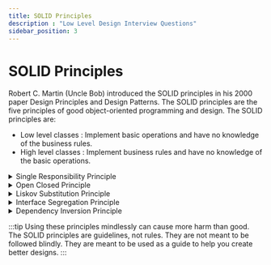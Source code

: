 ```yaml
---
title: SOLID Principles
description : "Low Level Design Interview Questions"
sidebar_position: 3
---
```



# SOLID Principles
Robert C. Martin (Uncle Bob) introduced the SOLID principles in his 2000 paper Design Principles and Design Patterns. The SOLID principles are the five principles of good object-oriented programming and design. The SOLID principles are:

- Low level classes : Implement basic operations and have no knowledge of the business rules.
- High level classes : Implement business rules and have no knowledge of the basic operations.

<details>
<summary>Single Responsibility Principle</summary>
- A class should have one and only one reason to change, meaning that a class should have only one job.
- A class should have one and only one reason to change, meaning that a class should have only one job.

If a class does more than one job, it becomes coupled. A change to one responsibility results to modification of the other responsibility. This leads to fragile designs that break in many places.
</details>


<details>
<summary>Open Closed Principle</summary>
- A good design should follow the open closed principle.
- Open closed principle means that the design should be open for extension but closed for modification.
- This makes the design more extensible and maintainable.
</details>


<details>
<summary>Liskov Substitution Principle</summary>
- A good design should follow the Liskov substitution principle for inheritance.
- Liskov substitution principle means that the objects of a superclass should be replaceable with objects of its subclasses without affecting the functionality of the program.
- This makes the design more extensible and maintainable.

Parameter types of a subclass should match or be a superclass of the parameter types.
If you have a class `RaceCare `that extends `Car`, there is a method to `startEngine` method to start engine,
you should be able to replace `Car` with `RaceCar` without affecting the functionality of the program.
```java
class StartRace {
    void startEngine(Car car) {
        // Start the engine
        // can accept any car
    }
 }
```
---
Return type of a method should be a match or subclass of the return type of the overridden method in the superclass.
```java
class Car {
    Car startEngine() {
        // Start the engine
        return new Car
    }
}
class RaceCar extends Car {
    @Override
    RaceCar startEngine() {
        // Start the engine
        return new RaceCar
    }
}
```

---
Exceptions thrown by a subclass should be the same or a subclass of the exceptions thrown by the superclass.
```java
class Car {
    void startEngine() throws EngineStartException {
        // Start the engine
    }
}

class RaceCar extends Car {
    @Override
    void startEngine() throws EngineStartException {
        // Start the engine
    }
}
```

---
Subclass should not alter the private fields of the superclass.

```java
class Car {
    private String color;
    void paintCar(String color) {
        // Start the engine
    }
}

class RaceCar extends Car {
    @Override
    void paintCar(String color) {

    }
}
```
</details>

<details>
<summary>Interface Segregation Principle</summary>
- A good design should follow the interface segregation principle.
- Interface segregation principle means that the interfaces should be segregated into smaller interfaces so that the clients only need to know about the methods that they are interested in.
- This makes the design more extensible and maintainable.

Consider example of an Automatic Transmission ElectricCar and a Manual Transmission Feul Car. Both of them have a method to change gears, but the Automatic Transmission RaceCar does not need a method to change gears.
So, the interface should be segregated into two interfaces, one for the Automatic Transmission RaceCar and one for the Manual Transmission RaceCar.
</details>


<details>
<summary>Dependency Inversion Principle</summary>
- A good design should follow the dependency inversion principle.
- Dependency inversion principle means that the high level modules should not depend on the low level modules.
- Instead, both should depend on abstractions.
- This makes the design more extensible and maintainable.

Consider the example of a `Car` class that depends on the `Engine` class. If the `Engine` class changes, the `Car` class also needs to change. This makes the design fragile and hard to maintain.
```java
class Car {
    Engine engine;
    Car(Engine engine) {
        this.engine = engine;
    }
}
```
Instead, the `Car` class should depend on an abstraction of the `Engine` class. This makes the design more extensible and maintainable.
```java
interface Engine {
    void startEngine();
}

class Car {
    Engine engine;
    Car(Engine engine) {
        this.engine = engine;
    }
}
```
you need to design interface for low level classes first and high level classes should depend on the interface.
For instance, business logic should call a method `openPDFReport(file)` rather than a series of methods
`openFile(x)`, `readBytes(n)`, `closeFile(x)` . These interfaces
count as high-level ones.

Consider Highlevel class `SubscriberTrend `which is getting data from another class `DBService` for reading and
persisting data. `DBService` is dependent on `DBConnection` and `DBConnection` is dependent on `DBConfig`.
When you change the Database to a new vendor or change the database connection, you need to change the `DBService` class. This makes the design fragile and hard to maintain.
```mermaid
graph TD
    A[Business Logic] -->|depends on| B[DBService]
    B -->|depends on| C[DBConnection]
    C -->|depends on| D[DBConfig]
```
Instead, the `DBService` class should depend on an abstraction of the `DBConnection` class. This makes the design more extensible and maintainable.
```mermaid
classDiagram
    SubscriberTrend --> DBService
    DBService --> MySQLDatabase
    DBService --> OracleDatabase
    SubscriberTrend : +dbService
    SubscriberTrend : +getTrendData()
    DBService : +dbConnection
    DBService : +getRecords()
    MySQLDatabase : +dbConfig
    MySQLDatabase : +getRecords()
    OracleDatabase : +dbConfig
    OracleDatabase : +getRecords()
```

</details>

:::tip
Using these principles mindlessly can cause more harm than good. The SOLID principles are guidelines, not rules. They are not meant to be followed blindly. They are meant to be used as a guide to help you create better designs.
:::
